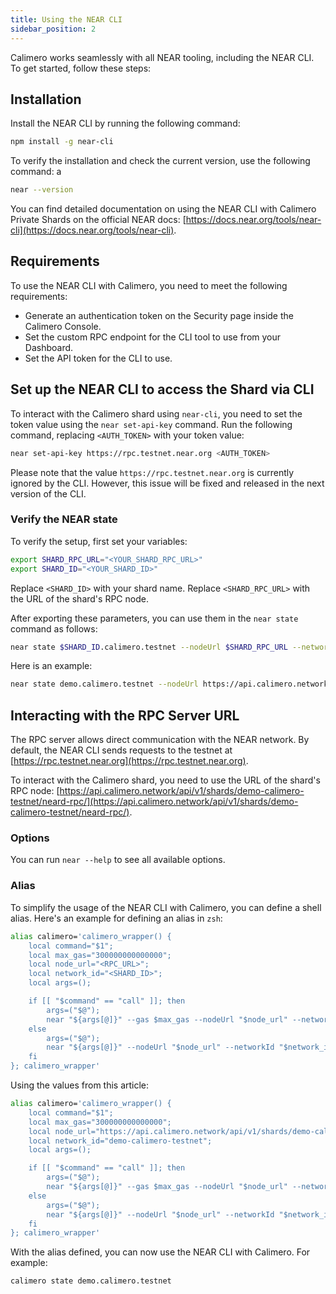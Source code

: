 ```yaml
---
title: Using the NEAR CLI
sidebar_position: 2
---
```


Calimero works seamlessly with all NEAR tooling, including the NEAR CLI. To get started, follow these steps:

## Installation

Install the NEAR CLI by running the following command:

```bash
npm install -g near-cli
```

To verify the installation and check the current version, use the following command:
a
```bash
near --version
```

You can find detailed documentation on using the NEAR CLI with Calimero Private Shards on the official NEAR docs: [https://docs.near.org/tools/near-cli](https://docs.near.org/tools/near-cli).

## Requirements

To use the NEAR CLI with Calimero, you need to meet the following requirements:

- Generate an authentication token on the Security page inside the Calimero Console.
- Set the custom RPC endpoint for the CLI tool to use from your Dashboard.
- Set the API token for the CLI to use.

## Set up the NEAR CLI to access the Shard via CLI

To interact with the Calimero shard using `near-cli`, you need to set the token value using the `near set-api-key` command. Run the following command, replacing `<AUTH_TOKEN>` with your token value:

```bash
near set-api-key https://rpc.testnet.near.org <AUTH_TOKEN>
```

Please note that the value `https://rpc.testnet.near.org` is currently ignored by the CLI. However, this issue will be fixed and released in the next version of the CLI.

### Verify the NEAR state

To verify the setup, first set your variables:

```bash
export SHARD_RPC_URL="<YOUR_SHARD_RPC_URL>"
export SHARD_ID="<YOUR_SHARD_ID>"
```

Replace `<SHARD_ID>` with your shard name.
Replace `<SHARD_RPC_URL>` with the URL of the shard's RPC node.

After exporting these parameters, you can use them in the `near state` command as follows:

```bash
near state $SHARD_ID.calimero.testnet --nodeUrl $SHARD_RPC_URL --networkId $SHARD_ID-calimero-testnet
```

Here is an example:

```bash
near state demo.calimero.testnet --nodeUrl https://api.calimero.network/api/v1/shards/demo-calimero-testnet/neard-rpc/ --networkId demo-calimero-testnet
```

## Interacting with the RPC Server URL

The RPC server allows direct communication with the NEAR network. By default, the NEAR CLI sends requests to the testnet at [https://rpc.testnet.near.org](https://rpc.testnet.near.org).

To interact with the Calimero shard, you need to use the URL of the shard's RPC node: [https://api.calimero.network/api/v1/shards/demo-calimero-testnet/neard-rpc/](https://api.calimero.network/api/v1/shards/demo-calimero-testnet/neard-rpc/).

### Options

You can run `near --help` to see all available options.

### Alias

To simplify the usage of the NEAR CLI with Calimero, you can define a shell alias. Here's an example for defining an alias in `zsh`:

```bash
alias calimero='calimero_wrapper() {
    local command="$1";
    local max_gas="300000000000000";
    local node_url="<RPC_URL>";
    local network_id="<SHARD_ID>";
    local args=();

    if [[ "$command" == "call" ]]; then
        args=("$@");
        near "${args[@]}" --gas $max_gas --nodeUrl "$node_url" --networkId "$network_id";
    else
        args=("$@");
        near "${args[@]}" --nodeUrl "$node_url" --networkId "$network_id";
    fi
}; calimero_wrapper'
```

Using the values from this article:

```bash
alias calimero='calimero_wrapper() {
    local command="$1";
    local max_gas="300000000000000";
    local node_url="https://api.calimero.network/api/v1/shards/demo-calimero-testnet/neard-rpc/";
    local network_id="demo-calimero-testnet";
    local args=();

    if [[ "$command" == "call" ]]; then
        args=("$@");
        near "${args[@]}" --gas $max_gas --nodeUrl "$node_url" --networkId "$network_id";
    else
        args=("$@");
        near "${args[@]}" --nodeUrl "$node_url" --networkId "$network_id";
    fi
}; calimero_wrapper'
```

With the alias defined, you can now use the NEAR CLI with Calimero. For example:

```bash
calimero state demo.calimero.testnet
```
